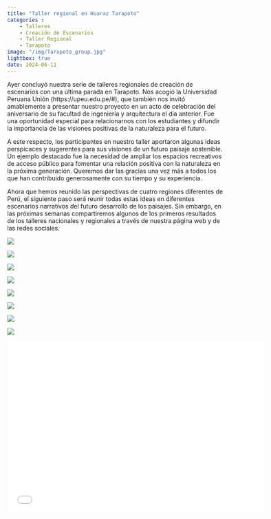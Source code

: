 ```yaml
---
title: "Taller regional en Huaraz Tarapoto"
categories : 
    - Talleres
    - Creación de Escenarios
    - Taller Regional
    - Tarapoto
image: "/img/Tarapoto_group.jpg"
lightbox: true
date: 2024-06-11
---
```


Ayer concluyó nuestra serie de talleres regionales de creación de escenarios con una última parada en Tarapoto. Nos acogió la Universidad Peruana Unión (https://upeu.edu.pe/#), que también nos invitó amablemente a presentar nuestro proyecto en un acto de celebración del aniversario de su facultad de ingeniería y arquitectura el día anterior. Fue una oportunidad especial para relacionarnos con los estudiantes y difundir la importancia de las visiones positivas de la naturaleza para el futuro.   

A este respecto, los participantes en nuestro taller aportaron algunas ideas perspicaces y sugerentes para sus visiones de un futuro paisaje sostenible. Un ejemplo destacado fue la necesidad de ampliar los espacios recreativos de acceso público para fomentar una relación positiva con la naturaleza en la próxima generación. Queremos dar las gracias una vez más a todos los que han contribuido generosamente con su tiempo y su experiencia. 

Ahora que hemos reunido las perspectivas de cuatro regiones diferentes de Perú, el siguiente paso será reunir todas estas ideas en diferentes escenarios narrativos del futuro desarrollo de los paisajes. Sin embargo, en las próximas semanas compartiremos algunos de los primeros resultados de los talleres nacionales y regionales a través de nuestra página web y de las redes sociales.

::: {layout-nrow=2}
![](/img/Tarapoto_1.jpg){group="my-gallery"}

![](/img/Tarapoto_2.jpg){group="my-gallery"}

![](/img/Tarapoto_3.jpg){group="my-gallery"}

![](/img/Tarapoto_5.jpg){group="my-gallery"}

![](/img/Tarapoto_6.jpg){group="my-gallery"}

![](/img/Tarapoto_group.jpg){group="my-gallery"}

![](/img/Tarapoto_pres_3.jpg){group="my-gallery"}

![](/img/Tarapoto_pres_4.jpg){group="my-gallery"}

:::

```{=html}
<div class="embed-container">
  <p align="center"><iframe width="600" height="400" src="/media/Regional_workshop_pres_ES_Tarapoto.pdf" style="border: 0.5px" ></iframe
  /p>
</div>
```



